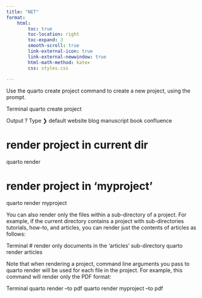 ```yaml
---
title: "NET"
format:
    html:
        toc: true
        toc-location: right
        toc-expand: 3
        smooth-scroll: true
        link-external-icon: true
        link-external-newwindow: true
        html-math-method: katex
        css: styles.css
     
---
```



Use the quarto create project command to create a new project, using the prompt.

Terminal
quarto create project

Output
 ? Type
 ❯ default
   website
   blog
   manuscript
   book
   confluence

# render project in current dir
quarto render 

# render project in 'myproject'
quarto render myproject

You can also render only the files within a sub-directory of a project. For example, if the current directory contains a project with sub-directories tutorials, how-to, and articles, you can render just the contents of articles as follows:

Terminal
# render only documents in the 'articles' sub-directory
quarto render articles

Note that when rendering a project, command line arguments you pass to quarto render will be used for each file in the project. For example, this command will render only the PDF format:

Terminal
quarto render --to pdf
quarto render myproject --to pdf

